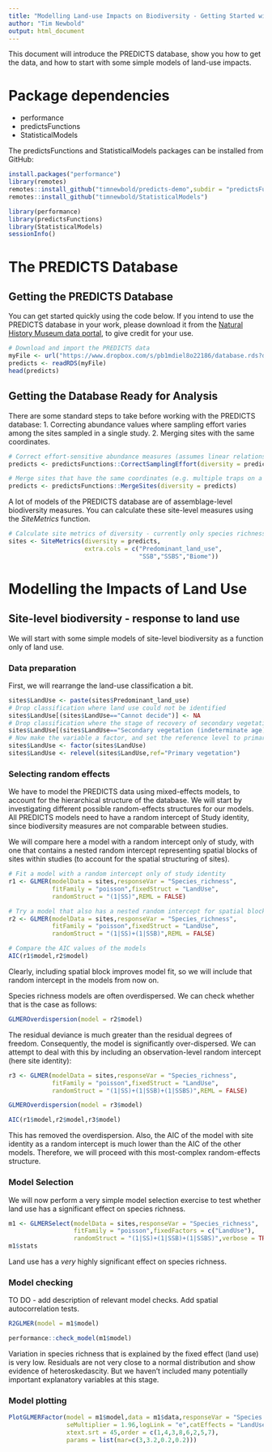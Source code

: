 ```yaml
--- 
title: "Modelling Land-use Impacts on Biodiversity - Getting Started with PREDICTS" 
author: "Tim Newbold" 
output: html_document 
---
```


This document will introduce the PREDICTS database, show you how to get the data, and how to start with some simple models of land-use impacts.

# Package dependencies
* performance
* predictsFunctions
* StatisticalModels

The predictsFunctions and StatisticalModels packages can be installed from GitHub:

```r
install.packages("performance")
library(remotes)
remotes::install_github("timnewbold/predicts-demo",subdir = "predictsFunctions")
remotes::install_github("timnewbold/StatisticalModels")
```

```r
library(performance)
library(predictsFunctions)
library(StatisticalModels)
sessionInfo()
```

# The PREDICTS Database

## Getting the PREDICTS Database

You can get started quickly using the code below. If you intend to use the PREDICTS database in your work, please download it from the [Natural History Museum data portal](https://data.nhm.ac.uk/dataset/the-2016-release-of-the-predicts-database), to give credit for your use.

```r
# Download and import the PREDICTS data
myFile <- url("https://www.dropbox.com/s/pb1mdiel8o22186/database.rds?dl=1")
predicts <- readRDS(myFile)
head(predicts)
```

## Getting the Database Ready for Analysis

There are some standard steps to take before working with the PREDICTS database:
1. Correcting abundance values where sampling effort varies among the sites sampled in a single study.
2. Merging sites with the same coordinates.

```r
# Correct effort-sensitive abundance measures (assumes linear relationship between effort and recorded abundance)
predicts <- predictsFunctions::CorrectSamplingEffort(diversity = predicts)

# Merge sites that have the same coordinates (e.g. multiple traps on a single transect)
predicts <- predictsFunctions::MergeSites(diversity = predicts)
```

A lot of models of the PREDICTS database are of assemblage-level biodiversity measures. You can calculate these site-level measures using the *SiteMetrics* function.

```r
# Calculate site metrics of diversity - currently only species richness and total abundance
sites <- SiteMetrics(diversity = predicts,
                     extra.cols = c("Predominant_land_use",
                                    "SSB","SSBS","Biome"))
```

# Modelling the Impacts of Land Use

## Site-level biodiversity - response to land use

We will start with some simple models of site-level biodiversity as a function only of land use.

### Data preparation

First, we will rearrange the land-use classification a bit.

```r
sites$LandUse <- paste(sites$Predominant_land_use)
# Drop classification where land use could not be identified
sites$LandUse[(sites$LandUse=="Cannot decide")] <- NA
# Drop classification where the stage of recovery of secondary vegetation is unknown
sites$LandUse[(sites$LandUse=="Secondary vegetation (indeterminate age)")] <- NA
# Now make the variable a factor, and set the reference level to primary vegetation
sites$LandUse <- factor(sites$LandUse)
sites$LandUse <- relevel(sites$LandUse,ref="Primary vegetation")
```

### Selecting random effects

We have to model the PREDICTS data using mixed-effects models, to account for the hierarchical structure of the database. We will start by investigating different possible random-effects structures for our models. All PREDICTS models need to have a random intercept of Study identity, since biodiversity measures are not comparable between studies.

We will compare here a model with a random intercept only of study, with one that contains a nested random intercept representing spatial blocks of sites within studies (to account for the spatial structuring of sites).

```r
# Fit a model with a random intercept only of study identity
r1 <- GLMER(modelData = sites,responseVar = "Species_richness",
            fitFamily = "poisson",fixedStruct = "LandUse",
            randomStruct = "(1|SS)",REML = FALSE)

# Try a model that also has a nested random intercept for spatial block identity
r2 <- GLMER(modelData = sites,responseVar = "Species_richness",
            fitFamily = "poisson",fixedStruct = "LandUse",
            randomStruct = "(1|SS)+(1|SSB)",REML = FALSE)

# Compare the AIC values of the models
AIC(r1$model,r2$model)
```

Clearly, including spatial block improves model fit, so we will include that random intercept in the models from now on.

Species richness models are often overdispersed. We can check whether that is the case as follows:

```r
GLMEROverdispersion(model = r2$model)
```

The residual deviance is much greater than the residual degrees of freedom. Consequently, the model is significantly over-dispersed. We can attempt to deal with this by including an observation-level random intercept (here site identity):

```r
r3 <- GLMER(modelData = sites,responseVar = "Species_richness",
            fitFamily = "poisson",fixedStruct = "LandUse",
            randomStruct = "(1|SS)+(1|SSB)+(1|SSBS)",REML = FALSE)

GLMEROverdispersion(model = r3$model)

AIC(r1$model,r2$model,r3$model)
```

This has removed the overdispersion. Also, the AIC of the model with site identity as a random intercept is much lower than the AIC of the other models. Therefore, we will proceed with this most-complex random-effects structure.

### Model Selection

We will now perform a very simple model selection exercise to test whether land use has a significant effect on species richness.

```r
m1 <- GLMERSelect(modelData = sites,responseVar = "Species_richness",
                  fitFamily = "poisson",fixedFactors = c("LandUse"),
                  randomStruct = "(1|SS)+(1|SSB)+(1|SSBS)",verbose = TRUE)
m1$stats
```

Land use has a *very* highly significant effect on species richness.

### Model checking

TO DO - add description of relevant model checks. Add spatial autocorrelation tests.

```r
R2GLMER(model = m1$model)

performance::check_model(m1$model)
```

Variation in species richness that is explained by the fixed effect (land use) is very low. Residuals are not very close to a normal distribution and show evidence of heteroskedascity. But we haven't included many potentially important explanatory variables at this stage.

### Model plotting

```r
PlotGLMERFactor(model = m1$model,data = m1$data,responseVar = "Species richness",
                seMultiplier = 1.96,logLink = "e",catEffects = "LandUse",
                xtext.srt = 45,order = c(1,4,3,8,6,2,5,7),
                params = list(mar=c(3,3.2,0.2,0.2)))
```